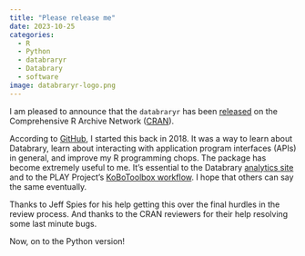 ```yaml
---
title: "Please release me"
date: 2023-10-25
categories:
  - R
  - Python
  - databraryr
  - Databrary
  - software
image: databraryr-logo.png
---
```


I am pleased to announce that the `databraryr` has been [released](https://cran.r-project.org/web/packages/databraryr/index.html) on the Comprehensive R Archive Network ([CRAN](https://cran.r-project.org)).

According to [GitHub](https://github.com/databrary/databraryr), I started this back in 2018.
It was a way to learn about Databrary, learn about interacting with application program interfaces (APIs) in general, and improve my R programming chops.
The package has become extremely useful to me.
It's essential to the Databrary [analytics site](https://databrary.github.io/analytics) and to the PLAY Project's [KoBoToolbox workflow](https://PLAY-behaviorome.github.io/KoBoToolbox).
I hope that others can say the same eventually.

Thanks to Jeff Spies for his help getting this over the final hurdles in the review process.
And thanks to the CRAN reviewers for their help resolving some last minute bugs.

Now, on to the Python version!

